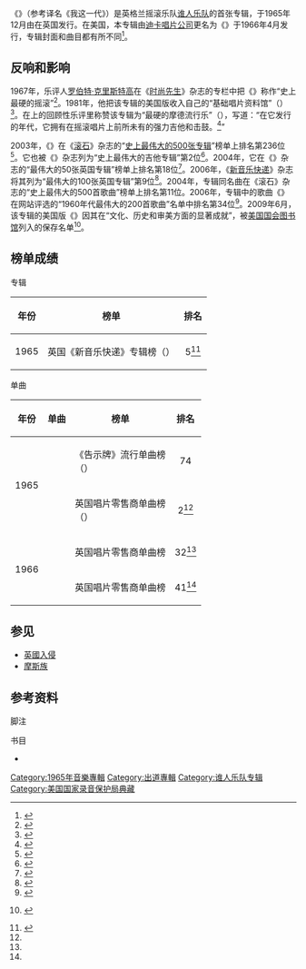 {{Otheruses|subject=谁人乐队的首张专辑|other=谁人乐队的同名单曲|My Generation (歌曲)}}
{{Infobox album
| Name        = {{lang|en|My Generation}}
| Type        = studio
| Artist      = [[谁人乐队|谁人乐队]]
| Cover       = My-Generation--2.jpg
| Border      = yes
| Released    = 1965年12月3日
| Recorded    = 1965年4月<br/>1965年10月11日至15日<br/>伦敦{{link-en|IBC录音室|IBC Studios}}
| Genre       = [[摇滚乐|摇滚]]、[[流行|流行]]
| Length      = 36:13
| Label       = {{link-en|布朗斯维克唱片|Brunswick Records}}
| Producer    = {{link-en|谢尔·塔尔米|Shel Talmy}}
| This album  = {{lang|en|'''My Generation'''}}<br />（1965）
| Next album  = {{lang|en|[[Ready_Steady_Who|Ready Steady Who]]}}<br />（1966）
| Misc        = {{Singles
  | Name           = {{lang|en|My Generation}}
  | Type           = studio
  | Single 1       = {{lang|en|[[My_Generation_(歌曲)|My Generation]]}}
  | Single 1 date  = 1965年11月5日
  | Single 2       = {{lang|en|[[A_Legal_Matter|A Legal Matter]]}}
  | Single 2 date  = 1966年3月7日
  | Single 3       = {{lang|en|[[The_Kids_Are_Alright_(歌曲)|The Kids Are Alright]]}}
  | Single 3 date  = 1966年7月
  | Single 4       = {{lang|en|[[La-La-La-Lies|La-La-La-Lies]]}}
  | Single 4 date  = 1966年11月11日
}}
{{Extra album cover
  | Upper caption = 美国版专辑封面
  | Type          = studio
  | Cover         = <!-- 檔案不存在 The Who sings My Generation.jpg ，可從英文維基百科取得 -->
  | Border        = yes
  | Lower caption = 《{{lang|en|The Who Sings My Generation}}》
 }}}}
《{{lang|en|'''My Generation'''}}》（参考译名《我这一代》）是英格兰摇滚乐队[[谁人乐队|谁人乐队]]的首张专辑，于1965年12月由{{link-en|布朗斯维克唱片|Brunswick Records}}在英国发行。在美国，本专辑由[[迪卡唱片公司|迪卡唱片公司]]更名为《{{lang|en|The Who Sings My Generation}}》于1966年4月发行，专辑封面和曲目都有所不同<ref>{{cite web |url=http://www.thewho.com/index.php?module=discography&discography_item_id=24&discography_tag=albums |title=The Who Official Band Website – Roger Daltrey, Pete Townshend, John Entwistle, and Keith Moon , , My Generation |publisher=Thewho.com |date=1 December 1965 |accessdate=15 May 2011 |archive-date=2012-03-05 |archive-url=https://web.archive.org/web/20120305163136/http://www.thewho.com/index.php?module=discography&discography_item_id=24&discography_tag=albums |dead-url=no }}</ref>。

== 反响和影响 ==
{{Album ratings
| subtitle = 回顾性评分
| rev1 = [[AllMusic|AllMusic]]
| rev1Score = {{Rating|5|5}}<ref name="AllmusicReview"/>
| rev2 = [[PopMatters|PopMatters]]
| rev2Score = 9/10<ref>{{cite web|last=Wisnicki|first=Nathan|date=8 January 2013|url=http://www.popmatters.com/review/166210-the-who-my-generation-mono-remaster/|title=The Who: My Generation (mono remaster)|publisher=[[PopMatters|PopMatters]]|accessdate=9 October 2014|archive-date=2017-09-29|archive-url=https://web.archive.org/web/20170929155144/http://www.popmatters.com/review/166210-the-who-my-generation-mono-remaster/|dead-url=no}}</ref>
| rev3 = 《{{link-en|滚石专辑指南|The Rolling Stone Album Guide}}》
| rev3Score = {{Rating|5|5}}{{sfn|Kemp|2004|p=871}}
}}
1967年，乐评人[[罗伯特·克里斯特高|罗伯特·克里斯特高]]在《[[时尚先生|时尚先生]]》杂志的专栏中把《{{lang|en|My Generation}}》称作“史上最硬的摇滚”<ref>{{cite journal|last=Christgau|first=Robert|authorlink=Robert Christgau|issue=October|year=1967|url=http://www.robertchristgau.com/xg/music/esquire10-67.php|title=Secular Music (2)|journal=[[时尚先生|时尚先生]]|accessdate=9 October 2014|archive-date=2019-06-05|archive-url=https://web.archive.org/web/20190605003310/http://www.robertchristgau.com/xg/music/esquire10-67.php|dead-url=no}}</ref>。1981年，他把该专辑的美国版收入自己的“基础唱片资料馆”（{{lang|en|"basic record library"}}）<ref>{{cite book|last=Christgau|first=Robert|year=1981|pages=453, 456|chapter=The Fifties and Sixties|url=http://books.google.com/books?id=M_WYoRHmwJEC&pg=PA453#v=onepage&q&f=false|title=Rock Albums of the '70s: A Critical Guide|publisher=[[Da_Capo_Press|Da Capo Press]]|isbn=0306804093}}</ref>。{{link-en|里奇·安特伯格|Richie Unterberge}}在{{lang|en|[[Allmusic|Allmusic]]}}上的回顾性乐评里称赞该专辑为“最硬的摩德流行乐”（{{lang|en|"the hardest mod pop"}}），写道：“在它发行的年代，它拥有在摇滚唱片上前所未有的强力吉他和击鼓。<ref name="AllmusicReview">{{cite web |url={{Allmusic|class=album|id=r21814|pure_url=yes}} |title=Allmusic review |work=[[AllMusic|AllMusic]] |publisher=[[All_Media_Guide|All Media Guide]] |first=Richie |last=Unterberger |accessdate=30 November 2011}}</ref>”

2003年，《{{lang|en|My Generation}}》在《[[滚石_(杂志)|滚石]]》杂志的“[[滾石雜誌五百大專輯|史上最伟大的500张专辑]]”榜单上排名第236位<ref>{{cite web|url=http://www.rollingstone.com/search?q=the+who+sings+my+generation|work=Rolling Stone|title=the who sings my generation|accessdate=2015-01-04|archive-url=https://web.archive.org/web/20151016215514/http://www.rollingstone.com/search?q=the+who+sings+my+generation|archive-date=2015-10-16|dead-url=yes}}</ref>。它也被《{{lang|en|{{link-en|Mojo|Mojo (magazine)}}}}》杂志列为“史上最伟大的吉他专辑”第2位<ref>{{cite news |url=http://www.independent.co.uk/arts-entertainment/music/news/hendrix-heads-list-of-100-guitar-greats-with-are-you-experienced-587496.html |title=Hendrix heads list of 100 guitar greats with 'Are You Experienced' |last1=Barnes |first1=Anthony |date=21 July 2003 |work=The Independent |accessdate=20 February 2010}}</ref>。2004年，它在《{{lang|en|[[Q_(雜誌)|Q]]}}》杂志的“最伟大的50张英国专辑”榜单上排名第18位<ref>{{cite web |url=http://www.rocklistmusic.co.uk/qlistspage3.htm#50%20Best%20British%20Albums%20Ever! |title=Q Magazine |publisher=Rocklistmusic.co.uk |accessdate=15 May 2011 |archive-date=2012-12-29 |archive-url=https://www.webcitation.org/6DHGMID7A?url=http://www.rocklistmusic.co.uk/qlistspage3.htm#50%20Best%20British%20Albums%20Ever! |dead-url=no }}</ref>。2006年，《[[新音乐快递|新音乐快递]]》杂志将其列为“最伟大的100张英国专辑”第9位<ref>{{cite web |url=http://www.rocklistmusic.co.uk/nmes_100_best_albums.htm#Greatest%20British%20Albums |title=NME |publisher=Rocklistmusic.co.uk |accessdate=15 May 2011 |archive-date=2015-02-02 |archive-url=https://web.archive.org/web/20150202225144/http://www.rocklistmusic.co.uk/nmes_100_best_albums.htm#Greatest%20British%20Albums |dead-url=no }}</ref>。2004年，专辑同名曲在《滚石》杂志的“史上最伟大的500首歌曲”榜单上排名第11位。2006年，专辑中的歌曲《{{lang|en|The Kids Are Alright}}》在{{lang|en|[[Pitchfork_Media|Pitchfork]]}}网站评选的“1960年代最伟大的200首歌曲”名单中排名第34位<ref>{{Cite web |url=http://pitchfork.com/features/staff-lists/6404-the-200-greatest-songs-of-the-1960s/3/ |title=Pitchfork's 200 Greatest Songs of the 1960s |accessdate=2015-01-04 |archive-date=2016-02-29 |archive-url=https://web.archive.org/web/20160229133211/http://pitchfork.com/features/staff-lists/6404-the-200-greatest-songs-of-the-1960s/3/ |dead-url=no }}</ref>。2009年6月，该专辑的美国版《{{lang|en|The Who Sings My Generation}}》因其在“文化、历史和审美方面的显著成就”，被[[美国国会图书馆|美国国会图书馆]]列入{{link-en|国家录音登记部|National Recording Registry}}的保存名单<ref>{{cite news | first=Natasha | last=Metzler | coauthors= | title=New National Recording Registry entries announced | date=9 June 2009 |agency=Associated Press  , San Fransciso Chronicle | url =http://www.sfgate.com/cgi-bin/article.cgi?f=/n/a/2009/06/09/national/w124722D20.DTL&type=business | pages = | accessdate =10 June 2009 }} {{Dead link|date=October 2010|bot=H3llBot}}</ref>。

== 榜单成绩 ==
;专辑
{| class="wikitable"
|-
!年份
!榜单
!排名
|-
|1965
|英国《新音乐快递》专辑榜（{{lang|en|UK NME Chart Albums}}）
| style="text-align:center;"|5<ref name="chart">{{cite web |url=http://www.chartstats.com/albuminfo.php?id=1997 |title=The Who at |publisher=Chartstats.com |accessdate=15 May 2011 |archiveurl=https://archive.is/20130119000011/http://www.chartstats.com/albuminfo.php?id=1997 |archivedate=2013年1月19日 |deadurl=yes }}</ref>
|}

;单曲
{| class="wikitable"
|-
!年份
!单曲
!榜单
!排名
|-
|rowspan="2"|1965
|rowspan="2"|{{lang|en|[[My_Generation_(歌曲)|My Generation]]}}
|《告示牌》流行单曲榜<br>（{{lang|en|''Billboard'' Pop Singles}}）
| style="text-align:center;"|74
|-
|英国唱片零售商单曲榜<br>（{{lang|en|UK Record Retailer Singles Charts}}）
| style="text-align:center;"|2<ref name="chart"/>
|-
|rowspan="2"|1966
|{{lang|en|[[A_Legal_Matter|A Legal Matter]]}}
|英国唱片零售商单曲榜
| style="text-align:center;"|32<ref name="chart"/>
|-
|{{lang|en|[[The_Kids_Are_Alright_(歌曲)|The Kids Are Alright]]}}
|英国唱片零售商单曲榜
| style="text-align:center;"|41<ref name="chart"/>
|}

== 参见 ==
* [[英國入侵|英國入侵]]
* [[摩斯族|摩斯族]]

== 参考资料 ==
; 脚注
{{reflist}}

; 书目
* {{cite book|ref=harv|last=Kemp|first=Mark|authorlink=Mark Kemp|chapter=The Who|editor1-first=Nathan|editor1-last=Brackett|editor1-link=Nathan Brackett|editor2-first=Christian|editor2-last=Hoard|title=The New Rolling Stone Album Guide|url=https://archive.org/details/newrollingstonea00brac|edition=4th|publisher=[[Simon_&_Schuster|Simon & Schuster]]|year=2004|isbn=0-7432-0169-8}}


<!-- {{The Who}} -->

{{DEFAULTSORT:My Generation (Album)}}
[[Category:1965年音樂專輯|Category:1965年音樂專輯]]
[[Category:出道專輯|Category:出道專輯]]
[[Category:谁人乐队专辑|Category:谁人乐队专辑]]
[[Category:美国国家录音保护局典藏|Category:美国国家录音保护局典藏]]